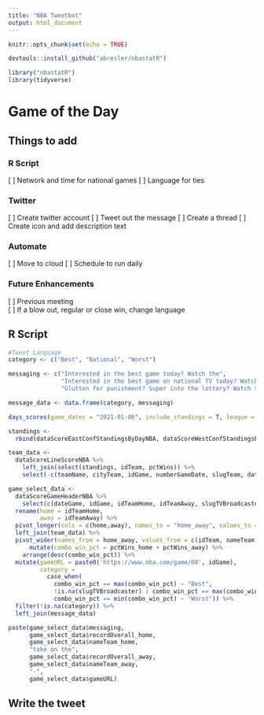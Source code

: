 ```yaml
---
title: "NBA Tweetbot"
output: html_document
---
```


```r
knitr::opts_chunk$set(echo = TRUE)

devtools::install_github("abresler/nbastatR")

library("nbastatR")
library(tidyverse)
```

# Game of the Day

## Things to add

### R Script
[ ] Network and time for national games
[ ] Language for ties

### Twitter
[ ] Create twitter account
[ ] Tweet out the message
[ ] Create a thread
[ ] Create icon and add description text

### Automate
[ ] Move to cloud
[ ] Schedule to run daily

### Future Enhancements
[ ] Previous meeting  
  [ ] If a blow out, regular or close win, change language  


## R Script

```r

#Tweet Language
category <- c("Best", "National", "Worst")

messaging <- c("Interested in the best game today? Watch the",
               "Interested in the best game on national TV today? Watch the",
               "Glutton for punishment? Super into the lottery? Watch the")

message_data <- data.frame(category, messaging)

days_scores(game_dates = "2021-01-06", include_standings = T, league = "NBA")

standings <-
  rbind(dataScoreEastConfStandingsByDayNBA, dataScoreWestConfStandingsByDayNBA)

team_data <- 
  dataScoreLineScoreNBA %>% 
    left_join(select(standings, idTeam, pctWins)) %>% 
    select(-c(teamName, cityTeam, idGame, numberGameDate, slugTeam, dateGame))

game_select_data <- 
  dataScoreGameHeaderNBA %>% 
    select(c(dateGame, idGame, idTeamHome, idTeamAway, slugTVBroadcaster, )) %>% 
  rename(home = idTeamHome,
         away = idTeamAway) %>% 
  pivot_longer(cols = c(home,away), names_to = "home_away", values_to = "idTeam") %>% 
  left_join(team_data) %>% 
  pivot_wider(names_from = home_away, values_from = c(idTeam, nameTeam, recordOverall, pctWins)) %>% 
      mutate(combo_win_pct = pctWins_home + pctWins_away) %>% 
    arrange(desc(combo_win_pct)) %>% 
  mutate(gameURL = paste0('https://www.nba.com/game/00', idGame),
         category = 
           case_when(
             combo_win_pct == max(combo_win_pct) ~ "Best",
             !is.na(slugTVBroadcaster) | combo_win_pct == max(combo_win_pct) ~ 'National',
             combo_win_pct == min(combo_win_pct) ~ "Worst")) %>% 
  filter(!is.na(category)) %>% 
  left_join(message_data)

paste(game_select_data$messaging, 
      game_select_data$recordOverall_home, 
      game_select_data$nameTeam_home, 
      "take on the", 
      game_select_data$recordOverall_away, 
      game_select_data$nameTeam_away,
      "-", 
      game_select_data$gameURL)

```

## Write the tweet



